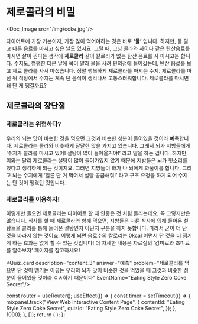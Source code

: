 # 제로콜라의 비밀


<Doc_Image src="/img/coke.jpg"/>

다이어트에 가장 기본이자, 가장 많이 먹어야하는 것은 바로 **‘물’** 입니다. 하지만, 물 말고 다른 음료를 마시고 싶은 날도 있지요. 그럴 때, 그냥 콜라와 사이다 같은 탄산음료를 마시면 살이 찐다는 생각에 **제로콜라** 같이 칼로리가 없는 탄산 음료를 사 마시고는 합니다. 수지도, 쨍쨍한 더운 날에 목이 말라 물을 사려 편의점에 들어갔는데, 탄산 음료를 보고 제로 콜라를 사서 마셨습니다. 정말 행복하게 제로콜라를 마시는 수지. 제로콜라를 마신 뒤 직장에서 수지는 계속 단 음식이 생각나서 고통스러워합니다. 제로콜라를 마시면 왜 단 게 땡길까요?

## 제로콜라의 장단점

### 제로콜라는 위험하다?

우리의 뇌는 맛이 비슷한 것을 먹으면 그것과 비슷한 성분이 들어있을 것이라 **예측**합니다. 제로콜라는 콜라와 비슷하게 달달한 맛을 가지고 있습니다. 그래서 뇌가 지방들에게 ‘수지가 콜라를 마시고 있어! 설탕이 많이 들어올거야!’ 라고 말을 하는 겁니다. 하지만, 이와는 달리 제로콜라는 설탕이 많이 들어가있지 않기 때문에 지방들은 뇌가 헛소리를 했다고 생각하게 되는 것이지요. 그러면 지방들이 화가 나 뇌에게 화풀이를 합니다. 그리고 뇌는 수지에게 ‘얼른 단 거 먹어서 설탕 공급해줘!’ 라고 구조 요청을 하게 되어 수지는 단 것이 땡겼던 것입니다.

### 제로콜라를 이용하자!

이렇게만 들으면 제로콜라는 다이어트 할 때 안좋은 것 처럼 들리는데요, 꼭 그렇지만은 않습니다. 식사를 할 때 제로콜라와 함께 먹으면, 지방들은 다른 식사에 의해 들어온 설탕들을 콜라를 통해 들어온 설탕인지 아닌지 구분을 하지 못합니다. 따라서 굳이 더 단 것을 바라지 않는 것이죠. 이렇게 되면 음료수의 칼로리는 0kcal 이면서 단 것을 더 땡기게 하는 효과는 없게 할 수 있는 것입니다! 더 자세한 내용은 자료실의 ‘감미료와 조미료를 알아보자’ 페이지를 참고하세요!


<Quiz_card description="content_3" answer="예측" problem="제로콜라를 먹으면 단 것이 땡기는 이유는 우리의 뇌가 맛이 비슷한 것을 먹었을 때 그것과 비슷한 성분이 들어있을 것이라 ㅇㅊ하기 때문이다" EventName="Eating Style Zero Coke Secret"/>



  const router = useRouter();
  useEffect(() => {
    const timer = setTimeout(() => {
      mixpanel.track("View Web Interactive Content Page", {
        contentId: "Eating Style Zero Coke Secret",
        quizId: "Eating Style Zero Coke Secret",
      });
    }, 1000);
  }, []);
  return (
    <PageKey
      route={router.pathname}
      EventName="Eating Style Zero Coke Secret"
    />
  );
};

<Final />
